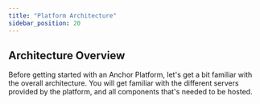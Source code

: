 ```yaml
---
title: "Platform Architecture"
sidebar_position: 20
---
```


## Architecture Overview

Before getting started with an Anchor Platform, let's get a bit familiar with the overall architecture. You will get familiar with the different servers provided by the platform, and all components that's needed to be hosted.

